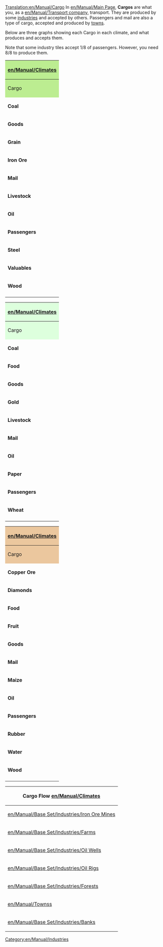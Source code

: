 [[Translation:en/Manual/Cargo]]
In [[en/Manual/Main Page]], '''Cargos''' are what you, as a [[en/Manual/Transport company]], transport. They are produced by some [[en/Manual/Industries|industries]] and accepted by others. Passengers and mail are also a type of cargo, accepted and produced by [[en/Manual/Towns|towns]].

Below are three graphs showing each Cargo in each climate, and what produces and accepts them.

Note that some industry tiles accept 1/8 of passengers. However, you need 8/8 to produce them.

{| align="center" style="width: 100%; font-size: 90%;" cellpadding="2" border="3"
!style="background:#BCED91;" colspan="3" |'''[[en/Manual/Climates]]'''
|-
!style="background:#BCED91;" |Cargo
!style="background:#BCED91;" |Produced By
!style="background:#BCED91;" |Accepted By
|-
|'''Coal'''
|[[en/Manual/Base Set/Industries/Coal Mine|Coal Mines]]
|[[en/Manual/Base Set/Industries/Power Station|Power Stations]]
|-
|'''Goods'''
|[[en/Manual/Base Set/Industries/Factory|Factories]]
|[[en/Manual/Towns]]
|-
|'''Grain'''
|[[en/Manual/Base Set/Industries/Farm|Farms]]
|[[en/Manual/Base Set/Industries/Factory|Factories]]
|-
|'''Iron Ore'''
|[[en/Manual/Base Set/Industries/Iron Ore Mine|Iron Ore Mines]]
|[[en/Manual/Base Set/Industries/Steel Mill|Steel Mills]]
|-
|'''Mail'''
|[[en/Manual/Towns]]
|[[en/Manual/Towns]]
|-
|'''Livestock'''
|[[en/Manual/Base Set/Industries/Farm|Farms]]
|[[en/Manual/Base Set/Industries/Factory|Factories]]
|-
|'''Oil'''
|[[en/Manual/Base Set/Industries/Oil Wells]],[[en/Manual/Base Set/Industries/Oil Rig|Oil Rigs]]
|[[en/Manual/Base Set/Industries/Oil Refinery|Oil Refineries]]
|-
|'''Passengers'''
|[[en/Manual/Towns]], [[en/Manual/Base Set/Industries/Oil Rig|Oil Rigs]]
|[[en/Manual/Towns]]
|-
|'''Steel'''
|[[en/Manual/Base Set/Industries/Steel Mill|Steel Mills]]
|[[en/Manual/Base Set/Industries/Factory|Factories]]
|-
|'''Valuables'''
|[[en/Manual/Base Set/Industries/Bank|Banks]]
|[[en/Manual/Base Set/Industries/Bank|Banks]]
|-
|'''Wood'''
|[[en/Manual/Base Set/Industries/Forest|Forests]]
|[[en/Manual/Base Set/Industries/Sawmill|Sawmills]]
|-
|}

{| align="center" style="width: 100%; font-size: 90%;" cellpadding="2" border="3"
!style="background:#ddffdd;" colspan="3" |'''[[en/Manual/Climates]]'''
|-
!style="background:#ddffdd;" |Cargo
!style="background:#ddffdd;" |Produced By
!style="background:#ddffdd;" |Accepted By
|-
|'''Coal'''
|[[en/Manual/Base Set/Industries/Coal Mine|Coal Mines]]
|[[en/Manual/Base Set/Industries/Power Station|Power Stations]]
|-
|'''Food'''
|[[en/Manual/Base Set/Industries/Food Processing Plant|Food Processing Plants]]
|[[en/Manual/Towns]]
|-
|'''Goods'''
|[[en/Manual/Base Set/Industries/Printing Works]]
|[[en/Manual/Towns]]
|-
|'''Gold'''
|[[en/Manual/Base Set/Industries/Gold Mine|Gold Mines]]
|[[en/Manual/Base Set/Industries/Bank|Banks]]
|-
|'''Livestock'''
|[[en/Manual/Base Set/Industries/Farm|Farms]]
|[[en/Manual/Base Set/Industries/Food Processing Plant|Food Processing Plants]]
|-
|'''Mail'''
|[[en/Manual/Towns]]
|[[en/Manual/Towns]]
|-
|'''Oil'''
|[[en/Manual/Base Set/Industries/Oil Wells]]
|[[en/Manual/Base Set/Industries/Oil Refinery|Oil Refineries]]
|-
|'''Paper'''
|[[en/Manual/Base Set/Industries/Paper Mill|Paper Mills]]
|[[en/Manual/Base Set/Industries/Printing Works]]
|-
|'''Passengers'''
|[[en/Manual/Towns]]
|[[en/Manual/Towns]]
|-
|'''Wheat'''
|[[en/Manual/Base Set/Industries/Farm|Farms]]
|[[en/Manual/Base Set/Industries/Food Processing Plant|Food Processing Plants]]
|-
|}

{| align="center" style="width: 100%; font-size: 90%;" cellpadding="2" border="3"
!style="background:#EBC79E;" colspan="3" |'''[[en/Manual/Climates]]'''
|-
!style="background:#EBC79E;" |Cargo
!style="background:#EBC79E;" |Produced By
!style="background:#EBC79E;" |Accepted By
|-
|'''Copper Ore'''
|[[en/Manual/Base Set/Industries/Copper Ore Mine|Copper Ore Mines]]
|[[en/Manual/Base Set/Industries/Factory|Factories]]
|-
|'''Diamonds'''
|[[en/Manual/Base Set/Industries/Diamond Mine|Diamond Mines]]
|[[en/Manual/Base Set/Industries/Bank|Banks]]
|-
|'''Food'''
|[[en/Manual/Base Set/Industries/Food Processing Plant|Food Processing Plants]]
|[[en/Manual/Towns]]
|-
|'''Fruit'''
|[[en/Manual/Base Set/Industries/Fruit Plantation|Fruit Plantations]]
|[[en/Manual/Base Set/Industries/Food Processing Plant|Food Processing Plants]]
|-
|'''Goods'''
|[[en/Manual/Base Set/Industries/Factory|Factories]]
|[[en/Manual/Towns]]
|-
|'''Mail'''
|[[en/Manual/Towns]]
|[[en/Manual/Towns]]
|-
|'''Maize'''
|[[en/Manual/Base Set/Industries/Farm|Farms]]
|[[en/Manual/Base Set/Industries/Food Processing Plant|Food Processing Plants]]
|-
|'''Oil'''
|[[en/Manual/Base Set/Industries/Oil Wells]]
|[[en/Manual/Base Set/Industries/Oil Refinery|Oil Refineries]]
|-
|'''Passengers'''
|[[en/Manual/Towns]]
|[[en/Manual/Towns]]
|-
|'''Rubber'''
|[[en/Manual/Base Set/Industries/Rubber Plantation|Rubber Plantations]]
|[[en/Manual/Base Set/Industries/Factory|Factories]]
|-
|'''Water'''
|[[en/Manual/Base Set/Industries/Water Supply|Water Supplies]]
|[[en/Manual/Base Set/Industries/Water Tower|Water Towers]]
|-
|'''Wood'''
|[[en/Manual/Base Set/Industries/Lumber Mill|Lumber Mills]]
|[[en/Manual/Base Set/Industries/Factory|Factories]]
|-
|}

{| style="text-align: center; width: 100%; font-size: 90%;" cellpadding="2" border="3"
!colspan="7"| Cargo Flow [[en/Manual/Climates]]
|-
|[[en/Manual/Base Set/Industries/Iron Ore Mine]]s
| -- Iron Ore -->
|[[en/Manual/Base Set/Industries/Steel Mill]]s
| -- Steel -->
|rowspan="3" style="vertical-align: middle"| [[en/Manual/Base Set/Industries/Factory|Factories]]
|rowspan="3" style="vertical-align: middle"| -- Goods -->
|rowspan="9" style="vertical-align: middle"| [[en/Manual/Towns]]s
|-
|rowspan="2" style="vertical-align: middle"| [[en/Manual/Base Set/Industries/Farm]]s
|colspan="3"| -- Grain -->
|-
|colspan="3"| -- Livestock -->
|-
|[[en/Manual/Base Set/Industries/Oil Wells]]
| -- Oil -->
|rowspan="2" style="vertical-align: middle"| [[en/Manual/Base Set/Industries/Oil Refinery|Oil Refineries]]
|colspan="3" rowspan="2" style="vertical-align: middle"| -- Goods -->
|-
|rowspan="2" style="vertical-align: middle"|[[en/Manual/Base Set/Industries/Oil Rig]]s
| -- Oil -->
|-
|colspan="5"| -- Passengers -->
|-
|[[en/Manual/Base Set/Industries/Forest]]s
| -- Wood -->
|[[en/Manual/Base Set/Industries/Sawmill]]s
|colspan="3"| -- Goods -->
|-
|rowspan="2" style="vertical-align: middle"| [[en/Manual/Towns]]s
|colspan="5"| -- Passengers -->
|-
|colspan="5"| -- Mail -->
|-
|[[en/Manual/Base Set/Industries/Bank]]s
|colspan="5"| -- Valuables -->
|[[en/Manual/Base Set/Industries/Bank]]s
|}

[[Category:en/Manual/Industries]]
